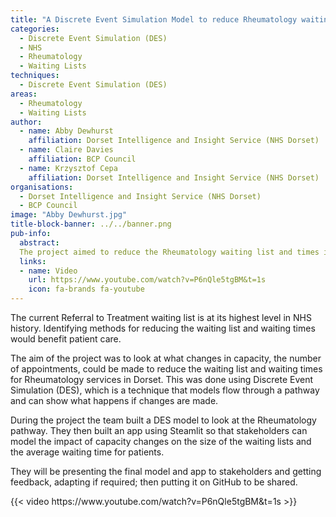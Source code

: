 ```yaml
---
title: "A Discrete Event Simulation Model to reduce Rheumatology waiting times in Dorset"
categories:
  - Discrete Event Simulation (DES)
  - NHS
  - Rheumatology
  - Waiting Lists
techniques:
  - Discrete Event Simulation (DES)
areas:
  - Rheumatology
  - Waiting Lists
author:
  - name: Abby Dewhurst
    affiliation: Dorset Intelligence and Insight Service (NHS Dorset)
  - name: Claire Davies
    affiliation: BCP Council
  - name: Krzysztof Cepa
    affiliation: Dorset Intelligence and Insight Service (NHS Dorset)
organisations:
  - Dorset Intelligence and Insight Service (NHS Dorset)
  - BCP Council
image: "Abby Dewhurst.jpg"
title-block-banner: ../../banner.png
pub-info:
  abstract:
  The project aimed to reduce the Rheumatology waiting list and times in Dorset using Discrete Event Simulation (DES). The team built a DES model and a Streamlit app to simulate capacity changes. 
  links:
  - name: Video
    url: https://www.youtube.com/watch?v=P6nQle5tgBM&t=1s
    icon: fa-brands fa-youtube
---
```


The current Referral to Treatment waiting list is at its highest level in NHS history. Identifying methods for reducing the waiting list and waiting times would benefit patient care.

The aim of the project was to look at what changes in capacity, the number of appointments, could be made to reduce the waiting list and waiting times for Rheumatology services in Dorset. This was done using Discrete Event Simulation (DES), which is a technique that models flow through a pathway and can show what happens if changes are made.

During the project the team built a DES model to look at the Rheumatology pathway. They then built an app using Steamlit so that stakeholders can model the impact of capacity changes on the size of the waiting lists and the average waiting time for patients.

They will be presenting the final model and app to stakeholders and getting feedback, adapting if required; then putting it on GitHub to be shared.

{{< video https://www.youtube.com/watch?v=P6nQle5tgBM&t=1s >}}

